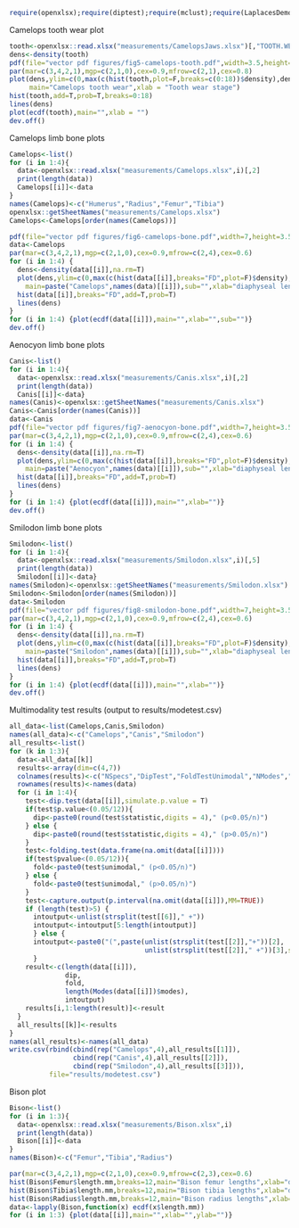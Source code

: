 ```r
require(openxlsx);require(diptest);require(mclust);require(LaplacesDemon);require(Rfolding)
```

Camelops tooth wear plot
```r
tooth<-openxlsx::read.xlsx("measurements/CamelopsJaws.xlsx")[,"TOOTH.WEAR"]
dens<-density(tooth)
pdf(file="vector pdf figures/fig5-camelops-tooth.pdf",width=3.5,height=7)
par(mar=c(3,4,2,1),mgp=c(2,1,0),cex=0.9,mfrow=c(2,1),cex=0.8)
plot(dens,ylim=c(0,max(c(hist(tooth,plot=F,breaks=c(0:18))$density),dens$y)),
     main="Camelops tooth wear",xlab = "Tooth wear stage")
hist(tooth,add=T,prob=T,breaks=0:18)
lines(dens)
plot(ecdf(tooth),main="",xlab = "")
dev.off()
```
Camelops limb bone plots
```r
Camelops<-list()
for (i in 1:4){
  data<-openxlsx::read.xlsx("measurements/Camelops.xlsx",i)[,2]
  print(length(data))
  Camelops[[i]]<-data
}
names(Camelops)<-c("Humerus","Radius","Femur","Tibia")
openxlsx::getSheetNames("measurements/Camelops.xlsx")
Camelops<-Camelops[order(names(Camelops))]

pdf(file="vector pdf figures/fig6-camelops-bone.pdf",width=7,height=3.5)
data<-Camelops
par(mar=c(3,4,2,1),mgp=c(2,1,0),cex=0.9,mfrow=c(2,4),cex=0.6)
for (i in 1:4) {
  dens<-density(data[[i]],na.rm=T)
  plot(dens,ylim=c(0,max(c(hist(data[[i]],breaks="FD",plot=F)$density),dens$y)),
    main=paste("Camelops",names(data)[[i]]),sub="",xlab="diaphyseal length (mm)")
  hist(data[[i]],breaks="FD",add=T,prob=T)
  lines(dens)
}
for (i in 1:4) {plot(ecdf(data[[i]]),main="",xlab="",sub="")}
dev.off()
```
Aenocyon limb bone plots
```r
Canis<-list()
for (i in 1:4){
  data<-openxlsx::read.xlsx("measurements/Canis.xlsx",i)[,2]
  print(length(data))
  Canis[[i]]<-data}
names(Canis)<-openxlsx::getSheetNames("measurements/Canis.xlsx")
Canis<-Canis[order(names(Canis))]
data<-Canis
pdf(file="vector pdf figures/fig7-aenocyon-bone.pdf",width=7,height=3.5)
par(mar=c(3,4,2,1),mgp=c(2,1,0),cex=0.9,mfrow=c(2,4),cex=0.6)
for (i in 1:4) {
  dens<-density(data[[i]],na.rm=T)
  plot(dens,ylim=c(0,max(c(hist(data[[i]],breaks="FD",plot=F)$density),dens$y)),
    main=paste("Aenocyon",names(data)[[i]]),sub="",xlab="diaphyseal length (mm)")
  hist(data[[i]],breaks="FD",add=T,prob=T)
  lines(dens)
}
for (i in 1:4) {plot(ecdf(data[[i]]),main="",xlab="")}
dev.off()
```
Smilodon limb bone plots
```r
Smilodon<-list()
for (i in 1:4){
  data<-openxlsx::read.xlsx("measurements/Smilodon.xlsx",i)[,5]
  print(length(data))
  Smilodon[[i]]<-data}
names(Smilodon)<-openxlsx::getSheetNames("measurements/Smilodon.xlsx")
Smilodon<-Smilodon[order(names(Smilodon))]
data<-Smilodon
pdf(file="vector pdf figures/fig8-smilodon-bone.pdf",width=7,height=3.5)
par(mar=c(3,4,2,1),mgp=c(2,1,0),cex=0.9,mfrow=c(2,4),cex=0.6)
for (i in 1:4) {
  dens<-density(data[[i]],na.rm=T)
  plot(dens,ylim=c(0,max(c(hist(data[[i]],breaks="FD",plot=F)$density),dens$y)),
    main=paste("Smilodon",names(data)[[i]]),sub="",xlab="diaphyseal length (mm)")
  hist(data[[i]],breaks="FD",add=T,prob=T)
  lines(dens)
}
for (i in 1:4) {plot(ecdf(data[[i]]),main="",xlab="")}
dev.off()
```

Multimodality test results (output to results/modetest.csv)
```r
all_data<-list(Camelops,Canis,Smilodon)
names(all_data)<-c("Camelops","Canis","Smilodon")
all_results<-list()
for (k in 1:3){
  data<-all_data[[k]]
  results<-array(dim=c(4,7))
  colnames(results)<-c("NSpecs","DipTest","FoldTestUnimodal","NModes","ModeCI1","ModeCI2","ModeCI3")
  rownames(results)<-names(data)
  for (i in 1:4){
    test<-dip.test(data[[i]],simulate.p.value = T)
    if(test$p.value<(0.05/12)){
      dip<-paste0(round(test$statistic,digits = 4)," (p<0.05/n)")
    } else {
      dip<-paste0(round(test$statistic,digits = 4)," (p>0.05/n)")
    }
    test<-folding.test(data.frame(na.omit(data[[i]])))
    if(test$pvalue<(0.05/12)){
      fold<-paste0(test$unimodal," (p<0.05/n)")
    } else {
      fold<-paste0(test$unimodal," (p>0.05/n)")
    }
    test<-capture.output(p.interval(na.omit(data[[i]]),MM=TRUE))
    if (length(test)>5) {
      intoutput<-unlist(strsplit(test[[6]]," +"))
      intoutput<-intoutput[5:length(intoutput)]
      } else {
      intoutput<-paste0("(",paste(unlist(strsplit(test[[2]],"+"))[2],
                                  unlist(strsplit(test[[2]]," +"))[3],sep=","),")")
      }
    result<-c(length(data[[i]]),
              dip,
              fold,
              length(Modes(data[[i]])$modes),
              intoutput)
    results[i,1:length(result)]<-result
  }
  all_results[[k]]<-results
}
names(all_results)<-names(all_data)
write.csv(rbind(cbind(rep("Camelops",4),all_results[[1]]),
                cbind(rep("Canis",4),all_results[[2]]),
                cbind(rep("Smilodon",4),all_results[[3]])),
          file="results/modetest.csv")
```
Bison plot
```r
Bison<-list()
for (i in 1:3){
  data<-openxlsx::read.xlsx("measurements/Bison.xlsx",i)
  print(length(data))
  Bison[[i]]<-data
}
names(Bison)<-c("Femur","Tibia","Radius")

par(mar=c(3,4,2,1),mgp=c(2,1,0),cex=0.9,mfrow=c(2,3),cex=0.6)
hist(Bison$Femur$length.mm,breaks=12,main="Bison femur lengths",xlab="diaphyseal length (mm)")
hist(Bison$Tibia$length.mm,breaks=12,main="Bison tibia lengths",xlab="diaphyseal length (mm)")
hist(Bison$Radius$length.mm,breaks=12,main="Bison radius lengths",xlab="diaphyseal length (mm)")
data<-lapply(Bison,function(x) ecdf(x$length.mm))
for (i in 1:3) {plot(data[[i]],main="",xlab="",ylab="")}
```

